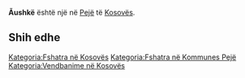 {{Fshat në 
 | Emri                = Ãushkë
 | EmriAlt                = 
 | NAME_SHORT_FORM=      
 | NAME_GENERIC=      
 | NAME_SORT_NAME_RO=      ¿USHKE
 | FULL_NAME_RO = Ãushkë
 | FULL_NAME_ND_RO=¿ushke
 | SORT_NAME_RG=¿USHKE
 | FULL_NAME_RG=Ãushkë
 | FULL_NAME_ND_RG=¿ushke
 | SRP_NAME_SHORT_FORM=      
 | SRP_NAME_GENERIC=      
 | SRP_NAME_SORT_NAME_RO=      
 | SRP_FULL_NAME_RO = 
 | SRP_FULL_NAME_ND_RO=
 | SRP_SORT_NAME_RG=
 | SRP_FULL_NAME_RG=
 | SRP_FULL_NAME_ND_RG=
 | Emri (Rasa dhanore) = 
 | Figura              = 
 | Shteti              = Kosovo
 | Komuna              = Pejë
 | Kodi postar         = 
 | Sipërfaqja          = 

 | Popullsia           = 

 | Regj. i popullsisë  = 
 | Dend. e popullsisë  = 
 | Faqja zyrtare       = 
 <!--- Koordinatat ----> 
 | Gjerësia            = 42.657222
 | Gjatësia            = 20.338889
 | Lartësia            = 
}}
'''Ãushkë''' është një [[]] në [[Pejë]] të [[Kosovës]].

<!-- == Gjeografia == -->
<!-- == Historia == -->
<!-- == Demografia == -->
== Shih edhe ==
{{Komuna Pejë}}
{{Kosovo-Administrata-Cung}}

[[Kategoria:Fshatra në Kosovës]]
[[Kategoria:Fshatra në Kommunes Pejë]]
[[Kategoria:Vendbanime në Kosovës]]